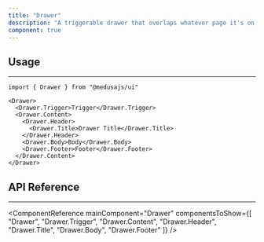 ```yaml
---
title: "Drawer"
description: "A triggerable drawer that overlaps whatever page it's on."
component: true
---
```


<ComponentExample name="drawer-demo" />

## Usage

---

```tsx
import { Drawer } from "@medusajs/ui"
```

```tsx
<Drawer>
  <Drawer.Trigger>Trigger</Drawer.Trigger>
  <Drawer.Content>
    <Drawer.Header>
      <Drawer.Title>Drawer Title</Drawer.Title>
    </Drawer.Header>
    <Drawer.Body>Body</Drawer.Body>
    <Drawer.Footer>Footer</Drawer.Footer>
  </Drawer.Content>
</Drawer>
```

## API Reference

---

<ComponentReference mainComponent="Drawer" componentsToShow={[
  "Drawer",
  "Drawer.Trigger",
  "Drawer.Content",
  "Drawer.Header",
  "Drawer.Title",
  "Drawer.Body",
  "Drawer.Footer"
]} />